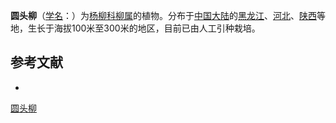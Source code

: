 {{Speciesbox
| name = 圆头柳
| status = 
| status_system = 
| image =
| genus = Salix
| species = capitata
| authority = Y. L. Chou et Skv.
}}

'''圆头柳'''（[[学名|学名]]：{{lang|la|''Salix capitata''}}）为[[杨柳科|杨柳科]][[柳属|柳属]]的植物。分布于[[中国大陆|中国大陆]]的[[黑龙江|黑龙江]]、[[河北|河北]]、[[陕西|陕西]]等地，生长于海拔100米至300米的地区，目前已由人工引种栽培。

== 参考文献 ==
<div class="references-small">
* {{cite web| url =http://www.bioinfo.cn/db05/KmzwSpecies.php?action=view&id=20432| title =圆头柳| work =《中国高等植物数据库全库》| publisher =中国科学院微生物研究所| author =昆明植物研究所| accessdate =2009-02-25| archive-date =2018-10-05| archive-url =https://web.archive.org/web/20181005105610/http://www.bioinfo.cn/db05/KmzwSpecies.php?action=view&id=20432| dead-url =yes}}
</div>
{{Taxonbar|from=Q2214544}}

[[Category:柳属|圆头柳]]


{{植物小作品}}